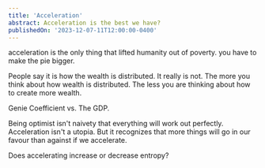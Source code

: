 ```yaml
---
title: 'Acceleration'
abstract: Acceleration is the best we have?
publishedOn: '2023-12-07-11T12:00:00-0400'
---
```


acceleration is the only thing that lifted humanity out of poverty. you have to make the pie bigger. 

People say it is how the wealth is distributed. It really is not. The more you think about how wealth is distributed. The less you are thinking about how to create more wealth. 

Genie Coefficient vs. The GDP. 

Being optimist isn't naivety that everything will work out perfectly. Acceleration isn't a utopia. But it recognizes that more things will go in our favour than against if we accelerate. 

Does accelerating increase or decrease entropy?
